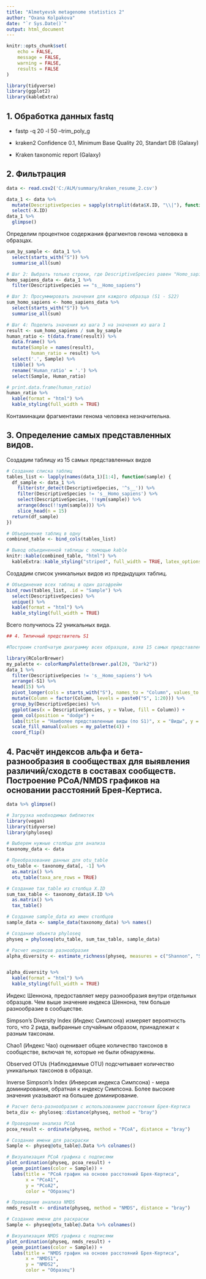 ```yaml
---
title: "Almetyevsk metagenome statistics 2"
author: "Oxana Kolpakova"
date: "`r Sys.Date()`"
output: html_document
---
```


```r
knitr::opts_chunk$set(
	echo = FALSE,
	message = FALSE,
	warning = FALSE,
	results = FALSE
)
```

```r
library(tidyverse)
library(ggplot2)
library(kableExtra)
```

## 1. Обработка данных fastq

- fastp -q 20 -l 50  --trim_poly_g

- kraken2 Confidence 0.1, Minimum Base Quality 20, Standart DB (Galaxy) 

- Kraken taxonomic report (Galaxy)


## 2. Фильтрация

```r
data <- read.csv2('C:/ALM/summary/kraken_resume_2.csv')
```

```r
data_1 <- data %>% 
  mutate(DescriptiveSpecies = sapply(strsplit(data$X.ID, "\\|"), function(x) tail(x, 1))) %>% 
  select(-X.ID)
data_1 %>% 
  glimpse() 
```


Определим процентное содержания фрагментов генома человека в образцах.
```r

sum_by_sample <- data_1 %>%
  select(starts_with("S")) %>%
  summarise_all(sum)

# Шаг 2: Выбрать только строки, где DescriptiveSpecies равен "Homo_sapiens"
homo_sapiens_data <- data_1 %>%
  filter(DescriptiveSpecies == "s__Homo_sapiens")

# Шаг 3: Просуммировать значения для каждого образца (S1 - S22)
sum_homo_sapiens <- homo_sapiens_data %>%
  select(starts_with("S")) %>%
  summarise_all(sum)

# Шаг 4: Поделить значения из шага 3 на значения из шага 1
result <- sum_homo_sapiens / sum_by_sample 
human_ratio <- t(data.frame(result)) %>% 
  data.frame() %>% 
  mutate(Sample = names(result),
         human_ratio = result) %>% 
  select('.', Sample) %>% 
  tibble() %>% 
  rename('Human_ratio' = '.') %>% 
  select(Sample, Human_ratio)

# print.data.frame(human_ratio)
human_ratio %>% 
  kable(format = "html") %>%
  kable_styling(full_width = TRUE)
```
Контаминации фрагментами генома человека незначительна.

## 3. Определение самых представленных видов.

Создадим таблицу из 15 самых представленных видов

```r
# Создание списка таблиц
tables_list <- lapply(names(data_1)[1:4], function(sample) {
  df_sample <- data_1 %>%
    filter(str_detect(DescriptiveSpecies, '^s__')) %>% 
    filter(DescriptiveSpecies != 's__Homo_sapiens') %>%
    select(DescriptiveSpecies, !!sym(sample)) %>%
    arrange(desc(!!sym(sample))) %>%
    slice_head(n = 15)
  return(df_sample)
})

# Объединение таблиц в одну
combined_table <- bind_cols(tables_list)

# Вывод объединенной таблицы с помощью kable
knitr::kable(combined_table, "html") %>%
  kableExtra::kable_styling("striped", full_width = TRUE, latex_options = "scale_down", font_size = 10)

```

Создадим список уникальных видов из предыдущих таблиц.
```r
# Объединение всех таблиц в один датафрейм
bind_rows(tables_list, .id = "Sample") %>% 
  select(DescriptiveSpecies) %>% 
  unique() %>% 
  kable(format = "html") %>%
  kable_styling(full_width = TRUE)
```

Всего получилось 22 уникальных вида.


```r
## 4. Типичный предствитель S1

#Построим столбчатую диаграмму всех образцов, взяв 15 самых представленных видов в S1 #(типичный представитель), построим диаграмму для всех образцов. Исключен Homo_sapiens.
```

```r
library(RColorBrewer)
my_palette <- colorRampPalette(brewer.pal(20, "Dark2"))
data_1 %>% 
  filter(DescriptiveSpecies != 's__Homo_sapiens') %>% 
  arrange(-S1) %>% 
  head(15) %>%
  pivot_longer(cols = starts_with("S"), names_to = "Column", values_to = "Value") %>% 
  mutate(Column = factor(Column, levels = paste0("S", 1:20))) %>%  
  group_by(DescriptiveSpecies) %>% 
  ggplot(aes(x = DescriptiveSpecies, y = Value, fill = Column)) +
  geom_col(position = "dodge") +
  labs(title = "Наиболее представленные виды (по S1)", x = "Виды", y = "Количество", fill = "Sample") +
  scale_fill_manual(values = my_palette(4)) +
  coord_flip() 
```



## 4. Расчёт индексов альфа и бета-разнообразия в сообществах для выявления различий/сходств в составах сообществ. Построение PCoA/NMDS графиков на основании расстояний Брея-Кертиса.
```r
data %>% glimpse()
```

```r
# Загрузка необходимых библиотек
library(vegan)
library(tidyverse)
library(phyloseq)

# Выберем нужные столбцы для анализа
taxonomy_data <- data

# Преобразование данных для otu_table
otu_table <- taxonomy_data[, -1] %>% 
  as.matrix() %>% 
  otu_table(taxa_are_rows = TRUE)

# Создание tax_table из столбца X.ID
sum_tax_table <- taxonomy_data$X.ID %>% 
  as.matrix() %>% 
  tax_table()

# Создание sample_data из имен столбцов
sample_data <- sample_data(taxonomy_data) %>% names()

# Создание объекта phyloseq
physeq = phyloseq(otu_table, sum_tax_table, sample_data)

```


```r
# Расчет индексов разнообразия
alpha_diversity <- estimate_richness(physeq, measures = c("Shannon", "Simpson", "Chao1", "Observed", "InvSimpson"))


alpha_diversity %>% 
  kable(format = "html") %>%
  kable_styling(full_width = TRUE)
```

Индекс Шеннона, предоставляет меру разнообразия внутри отдельных образцов. Чем выше значение индекса Шеннона, тем больше разнообразие в сообществе.

Simpson's Diversity Index (Индекс Симпсона) измеряет вероятность того, что 2 рида, выбранные случайным образом, принадлежат к разным таксонам.

Chao1 (Индекс Чао) оценивает общее количество таксонов в сообществе, включая те, которые не были обнаружены.

Observed OTUs (Наблюдаемые OTU) подсчитывает количество уникальных таксонов в образце.

Inverse Simpson's Index (Инверсия индекса Симпсона) - мера доминирования, обратная к индексу Симпсона. Более высокие значения указывают на большее доминирование.


```r
# Расчет бета-разнообразия с использованием расстояния Брея-Кертиса
beta_div <- phyloseq::distance(physeq, method = "bray")

# Проведение анализа PCoA
pcoa_result <- ordinate(physeq, method = "PCoA", distance = "bray")

# Создание имени для раскраски
Sample <- physeq@otu_table@.Data %>% colnames()

# Визуализация PCoA графика с подписями
plot_ordination(physeq, pcoa_result) +
  geom_point(aes(color = Sample)) +
  labs(title = "PCoA график на основе расстояний Брея-Кертиса",
       x = "PCoA1",
       y = "PCoA2",
       color = "Образец")
```
```r
# Проведение анализа NMDS
nmds_result <- ordinate(physeq, method = "NMDS", distance = "bray")

# Создание имени для раскраски
Sample <- physeq@otu_table@.Data %>% colnames()

# Визуализация NMDS графика с подписями
plot_ordination(physeq, nmds_result) +
  geom_point(aes(color = Sample)) +
  labs(title = "NMDS график на основе расстояний Брея-Кертиса",
       x = "NMDS1",
       y = "NMDS2",
       color = "Образец")
```



